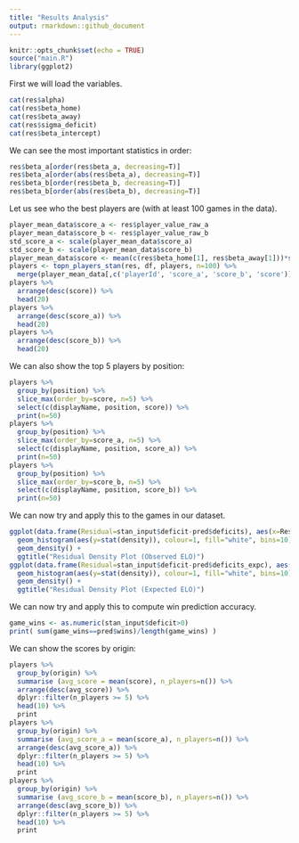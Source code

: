 ```yaml
---
title: "Results Analysis"
output: rmarkdown::github_document
---
```


```r
knitr::opts_chunk$set(echo = TRUE)
source("main.R")
library(ggplot2)
```

First we will load the variables.
```r
cat(res$alpha)
cat(res$beta_home)
cat(res$beta_away)
cat(res$sigma_deficit)
cat(res$beta_intercept)
```

We can see the most important statistics in order:
```r
res$beta_a[order(res$beta_a, decreasing=T)]
res$beta_a[order(abs(res$beta_a), decreasing=T)]
res$beta_b[order(res$beta_b, decreasing=T)]
res$beta_b[order(abs(res$beta_b), decreasing=T)]
```

Let us see who the best players are (with at least 100 games in the data).
```r
player_mean_data$score_a <- res$player_value_raw_a
player_mean_data$score_b <- res$player_value_raw_b
std_score_a <- scale(player_mean_data$score_a)
std_score_b <- scale(player_mean_data$score_b)
player_mean_data$score <- mean(c(res$beta_home[1], res$beta_away[1]))*std_score_a + mean(c(res$beta_home[2], res$beta_away[2]))*std_score_b
players <- topn_players_stan(res, df, players, n=100) %>%
  merge(player_mean_data[,c('playerId', 'score_a', 'score_b', 'score')])
players %>%
  arrange(desc(score)) %>%
  head(20)
players %>%
  arrange(desc(score_a)) %>%
  head(20)
players %>%
  arrange(desc(score_b)) %>%
  head(20)
```

We can also show the top 5 players by position:
```r
players %>%
  group_by(position) %>%
  slice_max(order_by=score, n=5) %>%
  select(c(displayName, position, score)) %>%
  print(n=50)
players %>%
  group_by(position) %>%
  slice_max(order_by=score_a, n=5) %>%
  select(c(displayName, position, score_a)) %>%
  print(n=50)
players %>%
  group_by(position) %>%
  slice_max(order_by=score_b, n=5) %>%
  select(c(displayName, position, score_b)) %>%
  print(n=50)
```

We can now try and apply this to the games in our dataset.
```r
ggplot(data.frame(Residual=stan_input$deficit-pred$deficits), aes(x=Residual)) +
  geom_histogram(aes(y=stat(density)), colour=1, fill="white", bins=10) +
  geom_density() +
  ggtitle("Residual Density Plot (Observed ELO)")
ggplot(data.frame(Residual=stan_input$deficit-pred$deficits_expc), aes(x=Residual)) +
  geom_histogram(aes(y=stat(density)), colour=1, fill="white", bins=10) +
  geom_density() +
  ggtitle("Residual Density Plot (Expected ELO)")
```

We can now try and apply this to compute win prediction accuracy.
```r
game_wins <- as.numeric(stan_input$deficit>0)
print( sum(game_wins==pred$wins)/length(game_wins) )
```

We can show the scores by origin:
```r
players %>%
  group_by(origin) %>%
  summarise (avg_score = mean(score), n_players=n()) %>%
  arrange(desc(avg_score)) %>%
  dplyr::filter(n_players >= 5) %>%
  head(10) %>%
  print
players %>%
  group_by(origin) %>%
  summarise (avg_score_a = mean(score_a), n_players=n()) %>%
  arrange(desc(avg_score_a)) %>%
  dplyr::filter(n_players >= 5) %>%
  head(10) %>%
  print
players %>%
  group_by(origin) %>%
  summarise (avg_score_b = mean(score_b), n_players=n()) %>%
  arrange(desc(avg_score_b)) %>%
  dplyr::filter(n_players >= 5) %>%
  head(10) %>%
  print
```

